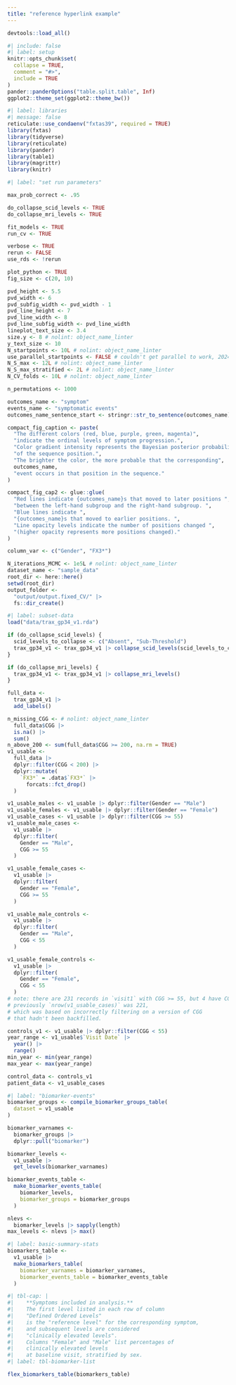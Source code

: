 ```yaml
---
title: "reference hyperlink example"
---
```


```r
devtools::load_all()
```

```r
#| include: false
#| label: setup
knitr::opts_chunk$set(
  collapse = TRUE,
  comment = "#>",
  include = TRUE
)
pander::panderOptions("table.split.table", Inf)
ggplot2::theme_set(ggplot2::theme_bw())
```

```r
#| label: libraries
#| message: false
reticulate::use_condaenv("fxtas39", required = TRUE)
library(fxtas)
library(tidyverse)
library(reticulate)
library(pander)
library(table1)
library(magrittr)
library(knitr)
```


```r
#| label: "set run parameters"

max_prob_correct <- .95

do_collapse_scid_levels <- TRUE
do_collapse_mri_levels <- TRUE

fit_models <- TRUE
run_cv <- TRUE

verbose <- TRUE
rerun <- FALSE
use_rds <- !rerun

plot_python <- TRUE
fig_size <- c(20, 10)

pvd_height <- 5.5
pvd_width <- 6
pvd_subfig_width <- pvd_width - 1
pvd_line_height <- 7
pvd_line_width <- 8
pvd_line_subfig_width <- pvd_line_width
lineplot_text_size <- 3.4
size.y <- 8 # nolint: object_name_linter
y_text_size <- 10
N_startpoints <- 10L # nolint: object_name_linter
use_parallel_startpoints <- FALSE # couldn't get parallel to work, 2024/06/15
N_S_max <- 12L # nolint: object_name_linter
N_S_max_stratified <- 2L # nolint: object_name_linter
N_CV_folds <- 10L # nolint: object_name_linter

n_permutations <- 1000

outcomes_name <- "symptom"
events_name <- "symptomatic events"
outcomes_name_sentence_start <- stringr::str_to_sentence(outcomes_name)

compact_fig_caption <- paste(
  "The different colors (red, blue, purple, green, magenta)",
  "indicate the ordinal levels of symptom progression.",
  "Color gradient intensity represents the Bayesian posterior probability", 
  "of the sequence position.",
  "The brighter the color, the more probable that the corresponding",
  outcomes_name,
  "event occurs in that position in the sequence."
)

compact_fig_cap2 <- glue::glue(
  "Red lines indicate {outcomes_name}s that moved to later positions ",
  "between the left-hand subgroup and the right-hand subgroup. ",
  "Blue lines indicate ",
  "{outcomes_name}s that moved to earlier positions. ",
  "Line opacity levels indicate the number of positions changed ",
  "(higher opacity represents more positions changed)."
)

column_var <- c("Gender", "FX3*")

N_iterations_MCMC <- 1e5L # nolint: object_name_linter
dataset_name <- "sample_data"
root_dir <- here::here()
setwd(root_dir)
output_folder <-
  "output/output.fixed_CV/" |>
  fs::dir_create()
```

```r
#| label: subset-data
load("data/trax_gp34_v1.rda")

if (do_collapse_scid_levels) {
  scid_levels_to_collapse <- c("Absent", "Sub-Threshold")
  trax_gp34_v1 <- trax_gp34_v1 |> collapse_scid_levels(scid_levels_to_collapse)
}

if (do_collapse_mri_levels) {
  trax_gp34_v1 <- trax_gp34_v1 |> collapse_mri_levels()
}

full_data <-
  trax_gp34_v1 |>
  add_labels()

n_missing_CGG <- # nolint: object_name_linter
  full_data$CGG |>
  is.na() |>
  sum()
n_above_200 <- sum(full_data$CGG >= 200, na.rm = TRUE)
v1_usable <-
  full_data |>
  dplyr::filter(CGG < 200) |>
  dplyr::mutate(
    `FX3*` = .data$`FX3*` |>
      forcats::fct_drop()
  )

v1_usable_males <- v1_usable |> dplyr::filter(Gender == "Male")
v1_usable_females <- v1_usable |> dplyr::filter(Gender == "Female")
v1_usable_cases <- v1_usable |> dplyr::filter(CGG >= 55)
v1_usable_male_cases <-
  v1_usable |>
  dplyr::filter(
    Gender == "Male",
    CGG >= 55
  )

v1_usable_female_cases <-
  v1_usable |>
  dplyr::filter(
    Gender == "Female",
    CGG >= 55
  )

v1_usable_male_controls <-
  v1_usable |>
  dplyr::filter(
    Gender == "Male",
    CGG < 55
  )

v1_usable_female_controls <-
  v1_usable |>
  dplyr::filter(
    Gender == "Female",
    CGG < 55
  )
# note: there are 231 records in `visit1` with CGG >= 55, but 4 have CGG >= 200
# previously `nrow(v1_usable_cases)` was 221,
# which was based on incorrectly filtering on a version of CGG
# that hadn't been backfilled.

controls_v1 <- v1_usable |> dplyr::filter(CGG < 55)
year_range <- v1_usable$`Visit Date` |>
  year() |>
  range()
min_year <- min(year_range)
max_year <- max(year_range)

control_data <- controls_v1
patient_data <- v1_usable_cases
```

```r
#| label: "biomarker-events"
biomarker_groups <- compile_biomarker_groups_table(
  dataset = v1_usable
)

biomarker_varnames <-
  biomarker_groups |>
  dplyr::pull("biomarker")

biomarker_levels <-
  v1_usable |>
  get_levels(biomarker_varnames)

biomarker_events_table <-
  make_biomarker_events_table(
    biomarker_levels,
    biomarker_groups = biomarker_groups
  )

nlevs <-
  biomarker_levels |> sapply(length)
max_levels <- nlevs |> max()
```


```r
#| label: basic-summary-stats
biomarkers_table <-
  v1_usable |>
  make_biomarkers_table(
    biomarker_varnames = biomarker_varnames,
    biomarker_events_table = biomarker_events_table
  )
```

```r
#| tbl-cap: |
#|    **Symptoms included in analysis.**
#|    The first level listed in each row of column
#|    "Defined Ordered Levels"
#|    is the "reference level" for the corresponding symptom,
#|    and subsequent levels are considered
#|    "clinically elevated levels".
#|    Columns "Female" and "Male" list percentages of
#|    clinically elevated levels
#|    at baseline visit, stratified by sex.
#| label: tbl-biomarker-list

flex_biomarkers_table(biomarkers_table)
```

